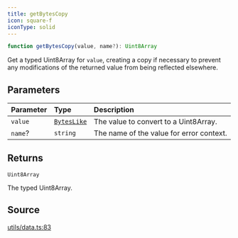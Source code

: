 ```yaml
---
title: getBytesCopy
icon: square-f
iconType: solid
---
```


```ts
function getBytesCopy(value, name?): Uint8Array
```

Get a typed Uint8Array for `value`, creating a copy if necessary to prevent any modifications of the returned value
from being reflected elsewhere.

## Parameters

| Parameter | Type | Description |
| :------ | :------ | :------ |
| `value` | [`BytesLike`](/sdk/content/type-aliases/BytesLike) | The value to convert to a Uint8Array. |
| `name`? | `string` | The name of the value for error context. |

## Returns

`Uint8Array`

The typed Uint8Array.

## Source

[utils/data.ts:83](https://github.com/dominant-strategies/quais.js/blob/3e0bc639f0587f5e9dbc52c61531fd8e0fc224e4/src/utils/data.ts#L83)
